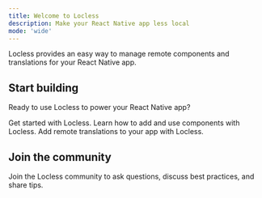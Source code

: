 ---
title: Welcome to Locless
description: Make your React Native app less local
mode: 'wide'
---

Locless provides an easy way to manage remote components and translations for your React Native app.

## Start building

Ready to use Locless to power your React Native app?

<CardGroup cols={3}>
  <Card title='Setup' icon='bolt-lightning' href='/setup/introduction'>
    Get started with Locless.
  </Card>
  <Card title='Components' icon='code' href='/setup/components/introduction'>
    Learn how to add and use components with Locless.
  </Card>
  <Card title='Translations' icon='globe' href='/setup/translations/introduction'>
    Add remote translations to your app with Locless.
  </Card>
</CardGroup>

## Join the community

Join the Locless community to ask questions, discuss best practices, and share tips.

<CardGroup cols={2}>
  <Card title='Discord' icon='discord' href='https://locless.com/discord' />
  <Card title='GitHub' icon='github' href='https://github.com/locless' />
</CardGroup>
